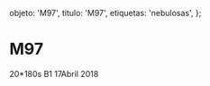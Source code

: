 
  objeto: 'M97',
  titulo: 'M97',
  etiquetas: 'nebulosas',
};

# M97

<Imagen
  src="registro/m97_20180417_1_m97.jpg"
  fecha="20180417"
/>

 20*180s B1 17Abril 2018